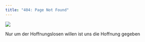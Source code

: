 ```yaml
---
title: "404: Page Not Found"
---
```


[![](./img/benjamin.jpg)]{.gevalt-img}

[Nur um der Hoffnungslosen willen ist uns die Hoffnung gegeben]{.gevalt-caption}